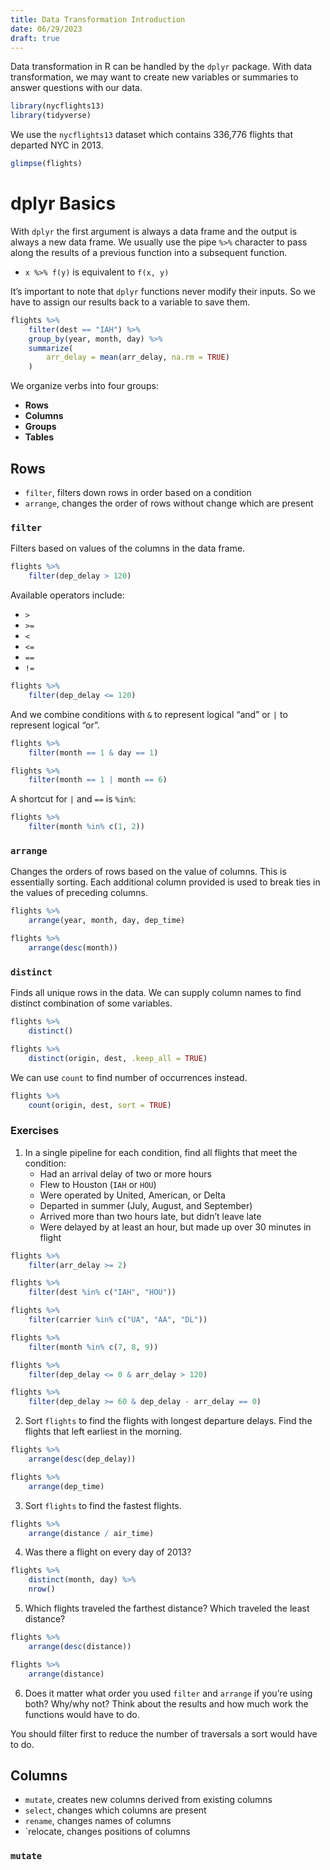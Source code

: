```yaml
---
title: Data Transformation Introduction
date: 06/29/2023
draft: true
---
```


Data transformation in R can be handled by the `dplyr` package. With data transformation, we may want to create new variables or summaries to answer questions with our data.

```r
library(nycflights13)
library(tidyverse)
```

We use the `nycflights13` dataset which contains 336,776 flights that departed NYC in 2013.

```r
glimpse(flights)
```

# dplyr Basics

With `dplyr` the first argument is always a data frame and the output is always a new data frame. We usually use the pipe `%>%` character to pass along the results of a previous function into a subsequent function.

-   `x %>% f(y)` is equivalent to `f(x, y)`

It's important to note that `dplyr` functions never modify their inputs. So we have to assign our results back to a variable to save them.

```r
flights %>%
    filter(dest == "IAH") %>%
    group_by(year, month, day) %>%
    summarize(
        arr_delay = mean(arr_delay, na.rm = TRUE)
    )
```

We organize verbs into four groups:

-   **Rows**
-   **Columns**
-   **Groups**
-   **Tables**

## Rows

-   `filter`, filters down rows in order based on a condition
-   `arrange`, changes the order of rows without change which are present

### `filter`

Filters based on values of the columns in the data frame.

```r
flights %>%
    filter(dep_delay > 120)
```

Available operators include:

-   `>`
-   `>=`
-   `<`
-   `<=`
-   `==`
-   `!=`

```r
flights %>%
    filter(dep_delay <= 120)
```

And we combine conditions with `&` to represent logical "and" or `|` to represent logical "or".

```r
flights %>%
    filter(month == 1 & day == 1)

flights %>%
    filter(month == 1 | month == 6)
```

A shortcut for `|` and `==` is `%in%`:

```r
flights %>%
    filter(month %in% c(1, 2))
```

### `arrange`

Changes the orders of rows based on the value of columns. This is essentially sorting. Each additional column provided is used to break ties in the values of preceding columns.

```r
flights %>%
    arrange(year, month, day, dep_time)

flights %>%
    arrange(desc(month))
```

### `distinct`

Finds all unique rows in the data. We can supply column names to find distinct combination of some variables.

```r
flights %>%
    distinct()

flights %>%
    distinct(origin, dest, .keep_all = TRUE)
```

We can use `count` to find number of occurrences instead.

```r
flights %>%
    count(origin, dest, sort = TRUE)
```

### Exercises

1.  In a single pipeline for each condition, find all flights that meet the condition:
    -   Had an arrival delay of two or more hours
    -   Flew to Houston (`IAH` or `HOU`)
    -   Were operated by United, American, or Delta
    -   Departed in summer (July, August, and September)
    -   Arrived more than two hours late, but didn't leave late
    -   Were delayed by at least an hour, but made up over 30 minutes in flight

```r
flights %>%
    filter(arr_delay >= 2)

flights %>%
    filter(dest %in% c("IAH", "HOU"))

flights %>%
    filter(carrier %in% c("UA", "AA", "DL"))

flights %>%
    filter(month %in% c(7, 8, 9))

flights %>%
    filter(dep_delay <= 0 & arr_delay > 120)

flights %>%
    filter(dep_delay >= 60 & dep_delay - arr_delay == 0)
```

2.  Sort `flights` to find the flights with longest departure delays. Find the flights that left earliest in the morning.

```r
flights %>%
    arrange(desc(dep_delay))

flights %>%
    arrange(dep_time)
```

3.  Sort `flights` to find the fastest flights.

```r
flights %>%
    arrange(distance / air_time)
```

4.  Was there a flight on every day of 2013?

```r
flights %>%
    distinct(month, day) %>%
    nrow()
```

5.  Which flights traveled the farthest distance? Which traveled the least distance?

```r
flights %>%
    arrange(desc(distance))

flights %>%
    arrange(distance)
```

6.  Does it matter what order you used `filter` and `arrange` if you're using both? Why/why not? Think about the results and how much work the functions would have to do.

You should filter first to reduce the number of traversals a sort would have to do.

## Columns

-   `mutate`, creates new columns derived from existing columns
-   `select`, changes which columns are present
-   `rename`, changes names of columns
-   `relocate, changes positions of columns

### `mutate`

